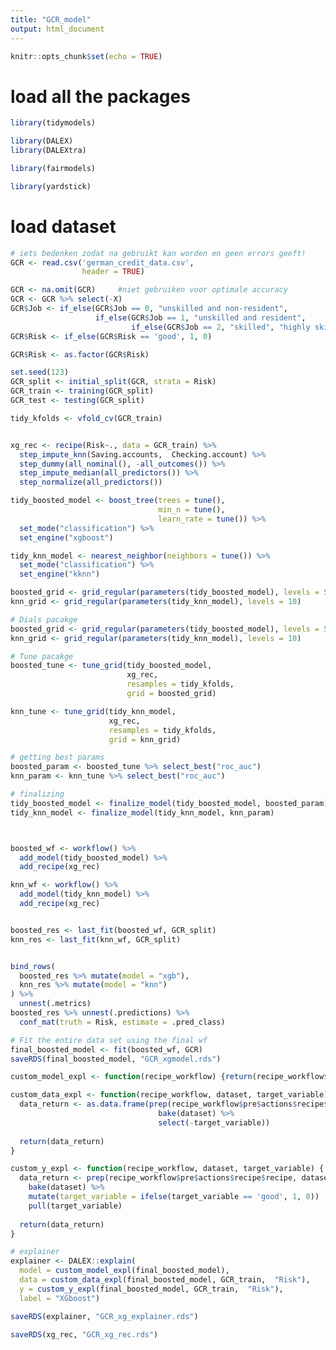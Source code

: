 ```yaml
---
title: "GCR_model"
output: html_document
---
```


```r
knitr::opts_chunk$set(echo = TRUE)
```

# load all the packages
```r
library(tidymodels)

library(DALEX)
library(DALEXtra)

library(fairmodels)

library(yardstick)

```


# load dataset
```r
# iets bedenken zodat na gebruikt kan worden en geen errors geeft!
GCR <- read.csv('german_credit_data.csv',
                header = TRUE)

GCR <- na.omit(GCR)     #niet gebruiken voor optimale accuracy
GCR <- GCR %>% select(-X)
GCR$Job <- if_else(GCR$Job == 0, "unskilled and non-resident",
                   if_else(GCR$Job == 1, "unskilled and resident",
                           if_else(GCR$Job == 2, "skilled", "highly skilled")))
GCR$Risk <- if_else(GCR$Risk == 'good', 1, 0)

GCR$Risk <- as.factor(GCR$Risk)

set.seed(123)
GCR_split <- initial_split(GCR, strata = Risk)
GCR_train <- training(GCR_split)
GCR_test <- testing(GCR_split)
```

```r
tidy_kfolds <- vfold_cv(GCR_train)


xg_rec <- recipe(Risk~., data = GCR_train) %>%
  step_impute_knn(Saving.accounts,  Checking.account) %>%  
  step_dummy(all_nominal(), -all_outcomes()) %>% 
  step_impute_median(all_predictors()) %>% 
  step_normalize(all_predictors())
```

```r
tidy_boosted_model <- boost_tree(trees = tune(),
                                 min_n = tune(),
                                 learn_rate = tune()) %>% 
  set_mode("classification") %>% 
  set_engine("xgboost")

tidy_knn_model <- nearest_neighbor(neighbors = tune()) %>% 
  set_mode("classification") %>% 
  set_engine("kknn")

boosted_grid <- grid_regular(parameters(tidy_boosted_model), levels = 5)
knn_grid <- grid_regular(parameters(tidy_knn_model), levels = 10)

```


```r
# Dials pacakge 
boosted_grid <- grid_regular(parameters(tidy_boosted_model), levels = 5)
knn_grid <- grid_regular(parameters(tidy_knn_model), levels = 10)
```


```r
# Tune pacakge 
boosted_tune <- tune_grid(tidy_boosted_model,
                          xg_rec,
                          resamples = tidy_kfolds,
                          grid = boosted_grid)

knn_tune <- tune_grid(tidy_knn_model,
                      xg_rec,
                      resamples = tidy_kfolds,
                      grid = knn_grid)
```


```r
# getting best params
boosted_param <- boosted_tune %>% select_best("roc_auc")
knn_param <- knn_tune %>% select_best("roc_auc")

```



```r
# finalizing
tidy_boosted_model <- finalize_model(tidy_boosted_model, boosted_param)
tidy_knn_model <- finalize_model(tidy_knn_model, knn_param)



boosted_wf <- workflow() %>% 
  add_model(tidy_boosted_model) %>% 
  add_recipe(xg_rec)

knn_wf <- workflow() %>% 
  add_model(tidy_knn_model) %>% 
  add_recipe(xg_rec)


boosted_res <- last_fit(boosted_wf, GCR_split)
knn_res <- last_fit(knn_wf, GCR_split)


bind_rows(
  boosted_res %>% mutate(model = "xgb"),
  knn_res %>% mutate(model = "knn")
) %>% 
  unnest(.metrics)
boosted_res %>% unnest(.predictions) %>% 
  conf_mat(truth = Risk, estimate = .pred_class)
```





```r
# Fit the entire data set using the final wf 
final_boosted_model <- fit(boosted_wf, GCR)
saveRDS(final_boosted_model, "GCR_xgmodel.rds")
```

```r
custom_model_expl <- function(recipe_workflow) {return(recipe_workflow$fit$fit)}

custom_data_expl <- function(recipe_workflow, dataset, target_variable) { 
  data_return <- as.data.frame(prep(recipe_workflow$pre$actions$recipe$recipe, dataset) %>% 
                                 bake(dataset) %>% 
                                 select(-target_variable))
  
  return(data_return)
}

custom_y_expl <- function(recipe_workflow, dataset, target_variable) { 
  data_return <- prep(recipe_workflow$pre$actions$recipe$recipe, dataset) %>% 
    bake(dataset) %>% 
    mutate(target_variable = ifelse(target_variable == 'good', 1, 0))  %>% 
    pull(target_variable)
  
  return(data_return)
}

```




```r
# explainer
explainer <- DALEX::explain(
  model = custom_model_expl(final_boosted_model),
  data = custom_data_expl(final_boosted_model, GCR_train,  "Risk"),
  y = custom_y_expl(final_boosted_model, GCR_train,  "Risk"),
  label = "XGboost")
```

```r

saveRDS(explainer, "GCR_xg_explainer.rds")

saveRDS(xg_rec, "GCR_xg_rec.rds")
```

